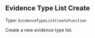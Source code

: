 


## Evidence Type List Create

Type: `EvidenceTypeListCreateFunction`

Create a new evidence type list.


